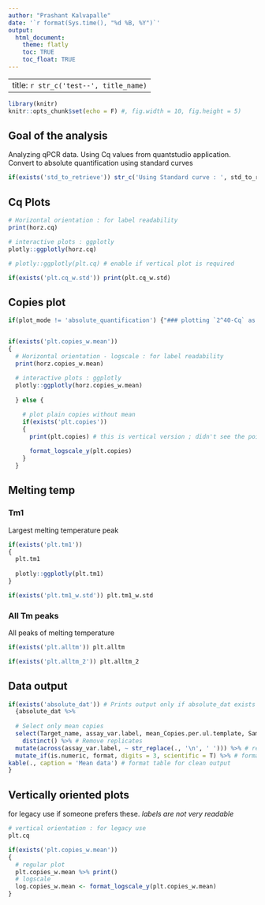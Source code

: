 ```yaml
---
author: "Prashant Kalvapalle"
date: '`r format(Sys.time(), "%d %B, %Y")`'
output: 
  html_document:
    theme: flatly
    toc: TRUE
    toc_float: TRUE
---
```


---
title: `r str_c('test--', title_name)`
---

```r
library(knitr)
knitr::opts_chunk$set(echo = F) #, fig.width = 10, fig.height = 5)
```

## Goal of the analysis

Analyzing qPCR data. Using Cq values from quantstudio application. Convert to absolute quantification using standard curves  

``` r
if(exists('std_to_retrieve')) str_c('Using Standard curve : ', std_to_retrieve)

```

## Cq Plots

``` r
# Horizontal orientation : for label readability
print(horz.cq)

# interactive plots : ggplotly
plotly::ggplotly(horz.cq)

# plotly::ggplotly(plt.cq) # enable if vertical plot is required

if(exists('plt.cq_w.std')) print(plt.cq_w.std)

```

## Copies plot

``` r

if(plot_mode != 'absolute_quantification') {"### plotting `2^40-Cq` as an estimate : not representative copy number"}


if(exists('plt.copies_w.mean')) 
{
  # Horizontal orientation - logscale : for label readability
  print(horz.copies_w.mean)
  
  # interactive plots : ggplotly
  plotly::ggplotly(horz.copies_w.mean)
  
  } else {

    # plot plain copies without mean
    if(exists('plt.copies')) 
    {
      print(plt.copies) # this is vertical version ; didn't see the point of this anyway
      
      format_logscale_y(plt.copies)
    }
  }


```

<!-- ```{R condn, eval = exists('horz.copies_w.mean')} -->
<!-- {"### plotting inside the `if() loop"} -->

<!--   # Horizontal orientation - logscale : for label readability -->
<!--   horz.copies_w.mean -->

<!--   # interactive plots : ggplotly -->
<!--   plotly::ggplotly(horz.copies_w.mean) -->
<!-- ``` -->

## Melting temp

### Tm1

Largest melting temperature peak
```r

if(exists('plt.tm1'))
{
  plt.tm1
  
  plotly::ggplotly(plt.tm1)
}

if(exists('plt.tm1_w.std')) plt.tm1_w.std

```

### All Tm peaks

All peaks of melting temperature
```r
if(exists('plt.alltm')) plt.alltm

if(exists('plt.alltm_2')) plt.alltm_2

```

## Data output

```r

if(exists('absolute_dat')) # Prints output only if absolute_dat exists
  {absolute_dat %>% 
  
  # Select only mean copies
  select(Target_name, assay_var.label, mean_Copies.per.ul.template, Sample_category) %>% 
    distinct() %>% # Remove replicates
  mutate(across(assay_var.label, ~ str_replace(., '\n', ' '))) %>% # replace new lines with space
  mutate_if(is.numeric, format, digits = 3, scientific = T) %>% # format scientific with 2 decimal plates
kable(., caption = 'Mean data') # format table for clean output
}

```


## Vertically oriented plots
for legacy use if someone prefers these. _labels are not very readable_

```r
# vertical orientation : for legacy use
plt.cq

if(exists('plt.copies_w.mean')) 
{
  # regular plot
  plt.copies_w.mean %>% print()
  # logscale
  log.copies_w.mean <- format_logscale_y(plt.copies_w.mean)
}

```